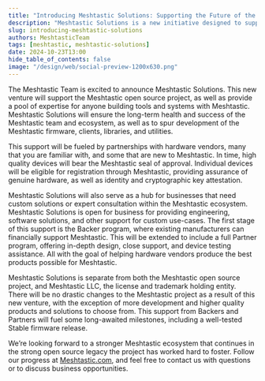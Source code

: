 ```yaml
---
title: "Introducing Meshtastic Solutions: Supporting the Future of the Open Source Meshtastic Project"
description: "Meshtastic Solutions is a new initiative designed to support the growth and long-term success of the open source Meshtastic project"
slug: introducing-meshtastic-solutions
authors: MeshtasticTeam
tags: [meshtastic, meshtastic-solutions]
date: 2024-10-23T13:00
hide_table_of_contents: false
image: "/design/web/social-preview-1200x630.png"
---
```


The Meshtastic Team is excited to announce Meshtastic Solutions. This new venture will support the Meshtastic open source project, as well as provide a pool of expertise for anyone building tools and systems with Meshtastic. Meshtastic Solutions will ensure the long-term health and success of the Meshtastic team and ecosystem, as well as to spur development of the Meshtastic firmware, clients, libraries, and utilities.

This support will be fueled by partnerships with hardware vendors, many that you are familiar with, and some that are new to Meshtastic. In time, high quality devices will bear the Meshtastic seal of approval. Individual devices will be eligible for registration through Meshtastic, providing assurance of genuine hardware, as well as identity and cryptographic key attestation.

Meshtastic Solutions will also serve as a hub for businesses that need custom solutions or expert consultation within the Meshtastic ecosystem. Meshtastic Solutions is open for business for providing engineering, software solutions, and other support for custom use-cases. The first stage of this support is the Backer program, where existing manufacturers can financially support Meshtastic. This will be extended to include a full Partner program, offering in-depth design, close support, and device testing assistance. All with the goal of helping hardware vendors produce the best products possible for Meshtastic.

Meshtastic Solutions is separate from both the Meshtastic open source project, and Meshtastic LLC, the license and trademark holding entity. There will be no drastic changes to the Meshtastic project as a result of this new venture, with the exception of more development and higher quality products and solutions to choose from. This support from Backers and Partners will fuel some long-awaited milestones, including a well-tested Stable firmware release.

We’re looking forward to a stronger Meshtastic ecosystem that continues in the strong open source legacy the project has worked hard to foster. Follow our progress at [Meshtastic.com](https://meshtastic.com), and feel free to contact us with questions or to discuss business opportunities.
